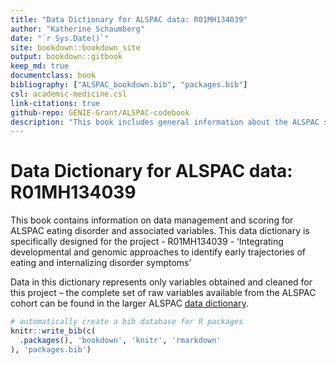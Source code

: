 ```yaml
--- 
title: "Data Dictionary for ALSPAC data: R01MH134039"
author: "Katherine Schaumberg"
date: "`r Sys.Date()`"
site: bookdown::bookdown_site
output: bookdown::gitbook
keep_md: true
documentclass: book
bibliography: ["ALSPAC_bookdown.bib", "packages.bib"]
csl: academic-medicine.csl
link-citations: true
github-repo: GENIE-Grant/ALSPAC-codebook
description: "This book includes general information about the ALSPAC sample and detailed information on measures used and scoring procedures for the project -- 'Integrating developmental and genomic approaches to identify early trajectories of eating and internalizing disorder symptoms' -- funded by R01MH134039"
---
```


# Data Dictionary for ALSPAC data: R01MH134039

This book contains information on data management and scoring for ALSPAC eating disorder and associated variables. This data dictionary is specifically designed for the project - R01MH134039 - 'Integrating developmental and genomic approaches to identify early trajectories of eating and internalizing disorder symptoms'

Data in this dictionary represents only variables obtained and cleaned for this project -- the complete set of raw variables available from the ALSPAC cohort can be found in the larger ALSPAC [data dictionary](http://www.bris.ac.uk/alspac/researchers/data-access/data-dictionary/). 

```r
# automatically create a bib database for R packages
knitr::write_bib(c(
  .packages(), 'bookdown', 'knitr', 'rmarkdown'
), 'packages.bib')
```
